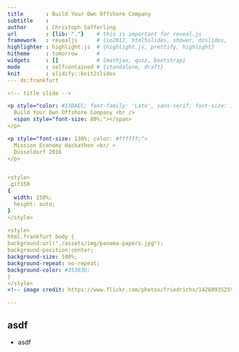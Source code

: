 ```yaml
---
title       : Build Your Own Offshore Company
subtitle    : 
author      : Christoph Safferling
url         : {lib: "."}    # this is important for reveal.js
framework   : revealjs      # {io2012, html5slides, shower, dzslides, ...}
highlighter : highlight.js  # {highlight.js, prettify, highlight}
hitheme     : tomorrow      # 
widgets     : []            # {mathjax, quiz, bootstrap}
mode        : selfcontained # {standalone, draft}
knit        : slidify::knit2slides
--- ds:frankfurt

<!-- title slide -->

<p style="color: #13DAEC; font-family: 'Lato', sans-serif; font-size: 180%; margin: 0 0 25% 0;">
  Build Your Own Offshore Company <br />
  <span style="font-size: 80%;"></span>
</p>

<p style="font-size: 130%; color: #ffffff;">
  Mission Economy Hackathon <br/ >
  Düsseldorf 2016
</p>


<style>
.gif150
{
  width: 150%;
  height: auto;
}
</style>

<style>
html.frankfurt body {
background:url("./assets/img/panama-papers.jpg");
background-position:center;
background-size: 100%;
background-repeat: no-repeat;
background-color: #35383b;
} 
</style>
<!-- image credit: https://www.flickr.com/photos/friedrichs/14260935259/ -->

---
```


## asdf

* asdf




